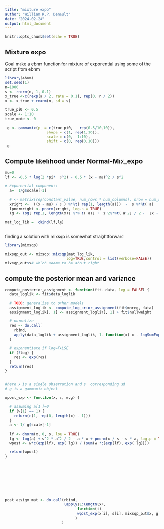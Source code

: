 ```yaml
---
title: "mixture expo"
author: "William R.P. Denault"
date: "2024-02-28"
output: html_document
---
```


```r
knitr::opts_chunk$set(echo = TRUE)
```

##  Mixture expo
Goal make a ebnm function for mixture of exponential using some of the script from ebnm
```r
library(ebnm)
set.seed(1)
n=1000
s <- rnorm(n, 1, 0.1)
x_true <-c(rexp(n / 2, rate = 0.1), rep(0, n / 2)) 
x <- x_true + rnorm(n, sd = s)

true_pi0 <- 0.5
scale <- 1:10
true_mode <- 0

 g <- gammamix(pi = c(true_pi0,   rep(0.5/10,10)),
                   shape = c(1, rep(1,10)),
                   scale = c(0,  1:10),
                   shift = c(0, rep(0,10)))
 g
```


## Compute likelihood under Normal-Mix_expo



```r
mu=0 
lf <- -0.5 * log(2 *pi*  s^2) - 0.5 * (x - mu)^2 / s^2

# Exponential component:  
  a=  1/g$scale[-1]
  
  # <- matrix(rep(constant_value, num_rows * num_columns), nrow = num_rows, ncol = num_columns, byrow = TRUE)
  xright <-  ((x - mu) / s ) %*%t( rep(1, length(a)))  -  s %*%t( a)
  lpnormright <- pnorm(xright, log.p = TRUE)
  lg <- log( rep(1, length(x)) %*% t( a)) +  s^2%*%t( a^2) / 2 -  (x - mu)%*%t( a)    + lpnormright

mat_log_lik =  cbind(lf,lg)
 
```


finding a solution with mixsqp is somewhat straightforward


```r

library(mixsqp)

mixsqp_out <- mixsqp::mixsqp(mat_log_lik,
                            log=TRUE,control = list(verbose=FALSE))
mixsqp_out$x# which seems to be about right
```



## compute the posterior mean and variance

```r
compute_posterior_assignment <- function(fit, data, log = FALSE) {
  data_loglik <- fit$data_loglik

  # TODO: generalize to other models
  assignment_loglik <- compute_log_prior_assignment(fit$mnreg, data)
  assignment_loglik[, 1] <- assignment_loglik[, 1] + fit$nullweight

  # normalize
  res <- do.call(
    rbind,
    apply(data_loglik + assignment_loglik, 1, function(x) x - logSumExp(x), simplify = F)
  )

  # exponentiate if log=FALSE
  if (!log) {
    res <- exp(res)
  }
  return(res)
}


#here x is a single observation and s  corresponding sd
# g is a gammamix object

wpost_exp <- function(x, s, w,g) {
  
  # assuming a[1 ]=0
  if (w[1] == 1) {
    return(c(1, rep(0, length(x) - 1)))
  }
  a <- 1/ g$scale[-1]
 
  lf <- dnorm(x, 0, s, log = TRUE)
  lg <- log(a) + s^2 * a^2 / 2 - a * x + pnorm(x / s - s * a, log.p = TRUE)
  wpost <- w*c(exp(lf), exp( lg)) / (sum(w *c(exp(lf), exp( lg))))

  return(wpost)
}









post_assigm_mat <- do.call(rbind,
                           lapply(1:length(x),
                                 function(i)
                                 wpost_exp(x[i], s[i], mixsqp_out$x, g)
                                )
                          )






```

